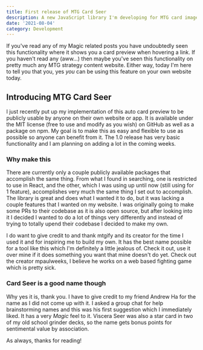 ```yaml
---
title: First release of MTG Card Seer
description: A new JavaScript library I'm developing for MTG card image previewing on the web.
date: '2021-08-04'
category: Development
---
```


If you've read any of my Magic related posts you have undoubtedly seen <card-link name="viscera seer">this functionality</card-link> where it shows you a card preview when hovering a link. If you haven't read any (aww...) then maybe you've seen this functionality on pretty much any MTG strategy content website. Either way, today I'm here to tell you that you, yes _you_ can be using this feature on your own website today.

## Introducing MTG Card Seer

I just recently put up my implementation of this auto card preview to be publicly usable by anyone on their own website or app. It is available under the MIT license (free to use and modify as you wish) on <ExternalLink href="https://github.com/hitme/mtg-card-seer">GitHub</ExternalLink> as well as a package on <ExternalLink href="https://www.npmjs.com/package/mtg-card-seer">npm</ExternalLink>. My goal is to make this as easy and flexible to use as possible so anyone can benefit from it. The 1.0 release has very basic functionality and I am planning on adding a lot in the coming weeks.

### Why make this

There are currently only a couple publicly available packages that accomplish the same thing. From what I found in searching, one is restricted to use in React, and the other, which I was using up until now (still using for 1 feature), accomplishes very much the same thing I set out to accomplish. The library is great and does what I wanted it to do, but it was lacking a couple features that I wanted on my website. I was originally going to make some PRs to their codebase as it is also open source, but after looking into it I decided I wanted to do a lot of things very differently and instead of trying to totally upend their codebase I decided to make my own.

I do want to give credit to and thank <ExternalLink href="https://mtgify.org/">mtgify</ExternalLink> and its creator for the time I used it and for inspiring me to build my own. It has the best name possible for a tool like this which I'm definitely a little jealous of. Check it out, use it over mine if it does something you want that mine doesn't do yet. Check out the creator <ExternalLink href="https://twitter.com/mpaulweeks">mpaulweeks</ExternalLink>, I believe he works on a web based fighting game which is pretty sick.

### Card Seer is a good name though

Why yes it is, thank you. I have to give credit to my friend <ExternalLink href="https://twitter.com/anewandrew">Andrew Ha</ExternalLink> for the name as I did not come up with it. I asked a group chat for help brainstorming names and this was his first suggestion which I immediately liked. It has a very _Magic_ feel to it. <card-link>Viscera Seer</card-link> was also a star card in two of my old school grinder decks, so the name gets bonus points for sentimental value by association.

As always, thanks for reading!
